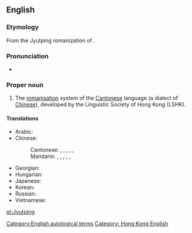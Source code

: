 {{also|jyutping}}
==English==
{{wikipedia}}

===Etymology===
From the Jyutping romanization of {{etyl|yue|en}} {{zh-l|粵拼|tr=jyut6 ping3}}.

===Pronunciation===
* {{IPA|/jut pʰɪŋ/|lang=en}}

===Proper noun===
{{en-proper noun}}

# The [[romanisation]] system of the [[Cantonese]] language (a dialect of [[Chinese]]), developed by the Linguistic Society of Hong Kong (LSHK).

====Translations====
{{trans-top|romanisation system}}
* Arabic: {{t|ar|يُتْبِنْغ|m}}
* Chinese:
*: Cantonese: {{t|yue|粵語拼音}}, {{t|yue|粤语拼音|tr=jyut6 jyu5 ping3 jam1}}, {{t|yue|粵拼}}, {{t|yue|粤拼|tr=jyut6 ping3}}, {{t|yue|香港語言學學會粵語拼音方案}}, {{t|yue|香港语言学学会粤语拼音方案|tr=hoeng1 gong2 jyu5 jin4 hok6 hok6 wui6 jyut6 jyu5 ping3 jam1 fong1 on3}}
*: Mandarin: {{t+|cmn|粵語拼音}}, {{t|cmn|粤语拼音|tr=yuèyǔ pīnyīn}}, {{t+|cmn|粵拼}}, {{t|cmn|粤拼|tr=yuèpīn}}, {{t|cmn|香港語言學學會粵語拼音方案}}, {{t|cmn|香港語言學學會粵語拼音方案|tr=xiānggǎng yǔyánxué xuéhuì yuèyǔ pīnyīn fāng'àn}}
{{trans-mid}}
* Georgian: {{t-needed|ka}}
* Hungarian: {{t|hu|jűtphing}}
* Japanese: {{t|ja|粤ピン|tr=etsu-pin}}
* Korean: {{t|ko|월병|sc=Hang}}
* Russian: {{t|ru|ютпхи́н|m}}
* Vietnamese: {{t|vi|Việt bính}}
{{trans-bottom}}

[[Category:English autological terms]]

[[pt:Jyutping]]

[[Category: Hong Kong English]]